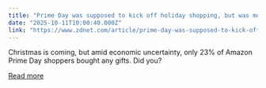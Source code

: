 ```yaml
---
title: "Prime Day was supposed to kick off holiday shopping, but was more about stocking up on essentials"
date: "2025-10-11T10:00:40.000Z"
link: "https://www.zdnet.com/article/prime-day-was-supposed-to-kick-off-holiday-shopping-but-was-more-about-stocking-up-on-essentials/"
---
```


Christmas is coming, but amid economic uncertainty, only 23% of Amazon Prime Day shoppers bought any gifts. Did you?

[Read more](https://www.zdnet.com/article/prime-day-was-supposed-to-kick-off-holiday-shopping-but-was-more-about-stocking-up-on-essentials/)
